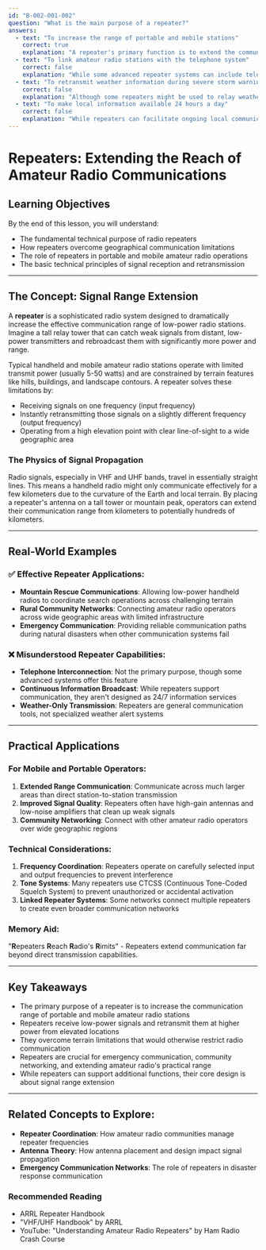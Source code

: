 ```yaml
---
id: "B-002-001-002"
question: "What is the main purpose of a repeater?"
answers:
  - text: "To increase the range of portable and mobile stations"
    correct: true
    explanation: "A repeater's primary function is to extend the communication range of low-power portable and mobile radio stations by receiving their signals and retransmitting them at higher power from an elevated location. This overcomes terrain limitations and allows operators with handheld or vehicle-mounted radios to communicate over much greater distances than would be possible with direct station-to-station transmission."
  - text: "To link amateur radio stations with the telephone system"
    correct: false
    explanation: "While some advanced repeater systems can include telephone interconnect features, this is not the main purpose of a repeater. Linking to the telephone system is an additional function that some specialized repeaters might offer, but it's not the fundamental design goal of a typical amateur radio repeater."
  - text: "To retransmit weather information during severe storm warnings"
    correct: false
    explanation: "Although some repeaters might be used to relay weather information during emergencies, this is not their primary design purpose. Repeaters are fundamentally communication extenders for amateur radio operators, not specialized weather information systems."
  - text: "To make local information available 24 hours a day"
    correct: false
    explanation: "While repeaters can facilitate ongoing local communication, this is a secondary benefit rather than their main technical purpose. The core function of a repeater is to extend radio communication range by receiving and retransmitting signals at higher power from an elevated location."
---
```


# Repeaters: Extending the Reach of Amateur Radio Communications

## Learning Objectives
By the end of this lesson, you will understand:
- The fundamental technical purpose of radio repeaters
- How repeaters overcome geographical communication limitations
- The role of repeaters in portable and mobile amateur radio operations
- The basic technical principles of signal reception and retransmission

---

## The Concept: Signal Range Extension

A **repeater** is a sophisticated radio system designed to dramatically increase the effective communication range of low-power radio stations. Imagine a tall relay tower that can catch weak signals from distant, low-power transmitters and rebroadcast them with significantly more power and range.

Typical handheld and mobile amateur radio stations operate with limited transmit power (usually 5-50 watts) and are constrained by terrain features like hills, buildings, and landscape contours. A repeater solves these limitations by:
- Receiving signals on one frequency (input frequency)
- Instantly retransmitting those signals on a slightly different frequency (output frequency)
- Operating from a high elevation point with clear line-of-sight to a wide geographic area

### The Physics of Signal Propagation

Radio signals, especially in VHF and UHF bands, travel in essentially straight lines. This means a handheld radio might only communicate effectively for a few kilometers due to the curvature of the Earth and local terrain. By placing a repeater's antenna on a tall tower or mountain peak, operators can extend their communication range from kilometers to potentially hundreds of kilometers.

---

## Real-World Examples

### ✅ Effective Repeater Applications:
- **Mountain Rescue Communications**: Allowing low-power handheld radios to coordinate search operations across challenging terrain
- **Rural Community Networks**: Connecting amateur radio operators across wide geographic areas with limited infrastructure
- **Emergency Communication**: Providing reliable communication paths during natural disasters when other communication systems fail

### ❌ Misunderstood Repeater Capabilities:
- **Telephone Interconnection**: Not the primary purpose, though some advanced systems offer this feature
- **Continuous Information Broadcast**: While repeaters support communication, they aren't designed as 24/7 information services
- **Weather-Only Transmission**: Repeaters are general communication tools, not specialized weather alert systems

---

## Practical Applications

### For Mobile and Portable Operators:
1. **Extended Range Communication**: Communicate across much larger areas than direct station-to-station transmission
2. **Improved Signal Quality**: Repeaters often have high-gain antennas and low-noise amplifiers that clean up weak signals
3. **Community Networking**: Connect with other amateur radio operators over wide geographic regions

### Technical Considerations:
1. **Frequency Coordination**: Repeaters operate on carefully selected input and output frequencies to prevent interference
2. **Tone Systems**: Many repeaters use CTCSS (Continuous Tone-Coded Squelch System) to prevent unauthorized or accidental activation
3. **Linked Repeater Systems**: Some networks connect multiple repeaters to create even broader communication networks

### Memory Aid:
"**R**epeaters **R**each **R**adio's **R**imits" - Repeaters extend communication far beyond direct transmission capabilities.

---

## Key Takeaways

- The primary purpose of a repeater is to increase the communication range of portable and mobile amateur radio stations
- Repeaters receive low-power signals and retransmit them at higher power from elevated locations
- They overcome terrain limitations that would otherwise restrict radio communication
- Repeaters are crucial for emergency communication, community networking, and extending amateur radio's practical range
- While repeaters can support additional functions, their core design is about signal range extension

---

## Related Concepts to Explore:
- **Repeater Coordination**: How amateur radio communities manage repeater frequencies
- **Antenna Theory**: How antenna placement and design impact signal propagation
- **Emergency Communication Networks**: The role of repeaters in disaster response communication

### Recommended Reading
- ARRL Repeater Handbook
- "VHF/UHF Handbook" by ARRL
- YouTube: "Understanding Amateur Radio Repeaters" by Ham Radio Crash Course